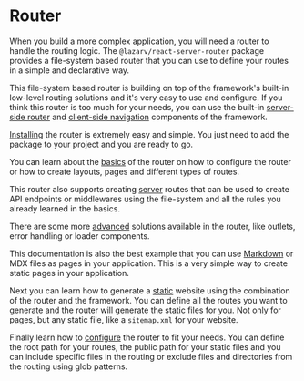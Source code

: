 # Router

When you build a more complex application, you will need a router to handle the routing logic. The `@lazarv/react-server-router` package provides a file-system based router that you can use to define your routes in a simple and declarative way.

This file-system based router is building on top of the framework's built-in low-level routing solutions and it's very easy to use and configure. If you think this router is too much for your needs, you can use the built-in [server-side router](/framework/server-routing) and [client-side navigation](/framework/client-navigation) components of the framework.

[Installing](/router/install) the router is extremely easy and simple. You just need to add the package to your project and you are ready to go.

You can learn about the [basics](/router/basics) of the router on how to configure the router or how to create layouts, pages and different types of routes.

This router also supports creating [server](/router/server) routes that can be used to create API endpoints or middlewares using the file-system and all the rules you already learned in the basics.

There are some more [advanced](/router/advanced) solutions available in the router, like outlets, error handling or loader components.

This documentation is also the best example that you can use [Markdown](/router/markdown) or MDX files as pages in your application. This is a very simple way to create static pages in your application.

Next you can learn how to generate a [static](/router/static) website using the combination of the router and the framework. You can define all the routes you want to generate and the router will generate the static files for you. Not only for pages, but any static file, like a `sitemap.xml` for your website.

Finally learn how to [configure](/router/configuration) the router to fit your needs. You can define the root path for your routes, the public path for your static files and you can include specific files in the routing or exclude files and directories from the routing using glob patterns.
